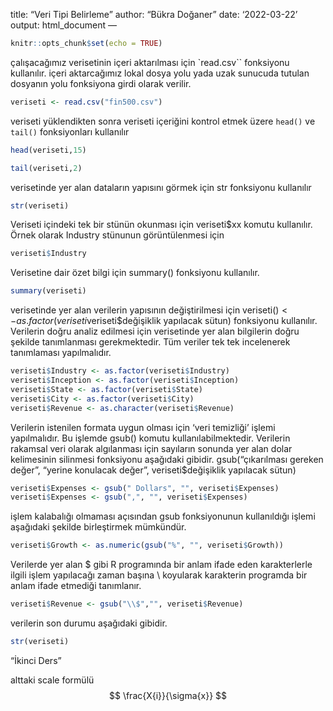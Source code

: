 title: "Veri Tipi Belirleme"
author: "Bükra Doğaner"
date: '2022-03-22'
output: html_document
---

```r
knitr::opts_chunk$set(echo = TRUE)
```

çalışacağımız verisetinin içeri aktarılması için `read.csv`` fonksiyonu kullanılır. 
içeri aktarcağımız lokal dosya yolu yada uzak sunucuda tutulan dosyanın yolu fonksiyona girdi olarak verilir. 

```r
veriseti <- read.csv("fin500.csv")
```

veriseti yüklendikten sonra veriseti içeriğini kontrol etmek üzere `head()` ve `tail()` fonksiyonları kullanılır


```r
head(veriseti,15)

tail(veriseti,2) 
```
verisetinde yer alan dataların yapısını görmek için str fonksiyonu kullanılır

```r
str(veriseti) 
```

Veriseti içindeki tek bir stünün okunması için veriseti$xx komutu kullanılır. Örnek olarak Industry stünunun görüntülenmesi için 

```r
veriseti$Industry
```

Verisetine dair özet bilgi için summary() fonksiyonu kullanılır.

```r
summary(veriseti) 
```

verisetinde yer alan verilerin yapısının değiştirilmesi için veriseti$() <- as.factor(veriseti$veriseti$değişiklik yapılacak sütun) fonksiyonu kullanılır. Verilerin doğru analiz edilmesi için verisetinde yer alan bilgilerin doğru şekilde tanımlanması gerekmektedir. Tüm veriler tek tek incelenerek tanımlaması yapılmalıdır.

```r
veriseti$Industry <- as.factor(veriseti$Industry)
veriseti$Inception <- as.factor(veriseti$Inception)
veriseti$State <- as.factor(veriseti$State)
veriseti$City <- as.factor(veriseti$City)
veriseti$Revenue <- as.character(veriseti$Revenue)
```

Verilerin istenilen formata uygun olması için 'veri temizliği' işlemi yapılmalıdır. Bu işlemde gsub() komutu kullanılabilmektedir. Verilerin rakamsal veri olarak algılanması için sayıların sonunda yer alan dolar kelimesinin silinmesi fonksiyonu aşağıdaki gibidir. gsub("çıkarılması gereken değer", "yerine konulacak değer", veriseti$değişiklik yapılacak sütun)

```r
veriseti$Expenses <- gsub(" Dollars", "", veriseti$Expenses)
veriseti$Expenses <- gsub(",", "", veriseti$Expenses) 
``` 

işlem kalabalığı olmaması açısından gsub fonksiyonunun kullanıldığı işlemi aşağıdaki şekilde birleştirmek mümkündür. 

```r
veriseti$Growth <- as.numeric(gsub("%", "", veriseti$Growth))
``` 

Verilerde yer alan $ gibi R programında bir anlam ifade eden karakterlerle ilgili işlem yapılacağı zaman başına \\ koyularak karakterin programda bir anlam ifade etmediği tanımlanır.

```r
veriseti$Revenue <- gsub("\\$","", veriseti$Revenue)
``` 


verilerin son durumu aşağıdaki gibidir.

```r
str(veriseti)
```

"İkinci Ders"

alttaki scale formülü
$$  
\frac{X{i}}{\sigma{x}}
$$
